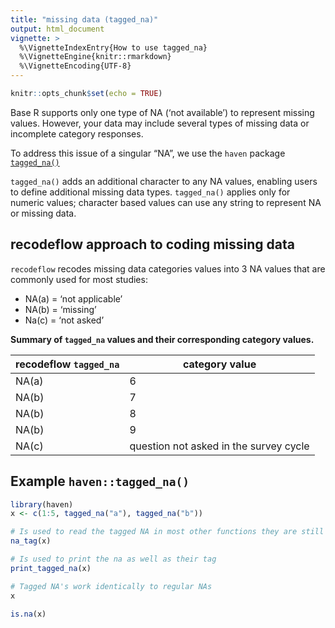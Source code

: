 ```yaml
---
title: "missing data (tagged_na)"
output: html_document
vignette: >
  %\VignetteIndexEntry{How to use tagged_na}     
  %\VignetteEngine{knitr::rmarkdown} 
  %\VignetteEncoding{UTF-8}
---
```


```r
knitr::opts_chunk$set(echo = TRUE)
```

Base R supports only one type of NA ('not available') to represent missing values. However, your data may include several types of missing data or incomplete category responses. 

To address this issue of a singular "NA", we use the `haven` package [`tagged_na()`](https://haven.tidyverse.org/reference/tagged_na.html) 

`tagged_na()` adds an additional character to any NA values, enabling users to define additional missing data types. `tagged_na()` applies only for numeric values; character based values can use any string to represent NA or missing data. 

## recodeflow approach to coding missing data

`recodeflow` recodes missing data categories values into 3 NA values that are commonly used for most studies: 

- NA(a) = 'not applicable' 
- NA(b) = 'missing'
- Na(c) = 'not asked'


**Summary of `tagged_na` values and their corresponding category values.**

| recodeflow `tagged_na` | category value | Label |
|----------------|--------------|
| NA(a) | 6                  | not applicable     |
| NA(b) | 7                  | missing - don't know         |
| NA(b) | 8                  | missing - refusal            |
| NA(b) | 9                  | missing - not stated         |
| NA(c) | question not asked in the survey cycle  |

## Example `haven::tagged_na()`
```r
library(haven)
x <- c(1:5, tagged_na("a"), tagged_na("b"))

# Is used to read the tagged NA in most other functions they are still viewed as NA
na_tag(x)
```
```r
# Is used to print the na as well as their tag
print_tagged_na(x)
```
```r
# Tagged NA's work identically to regular NAs
x
```
```r
is.na(x)
```
